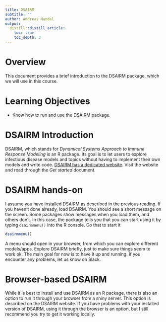 ```yaml
---
title: DSAIRM
subtitle: ""
author: Andreas Handel
output:
  distill::distill_article:
    toc: true
    toc_depth: 3
---
```



# Overview
This document provides a brief introduction to the DSAIRM package, which we will use in this course. 

# Learning Objectives
* Know how to run and use the DSAIRM package.


# DSAIRM Introduction

DSAIRM, which stands for _Dynamical Systems Approach to Immune Response Modeling_ is an R package. Its goal is to let users to explore infectious disease models and topics without having to implement their own models and write code. 
[DSAIRM has a dedicated website](https://ahgroup.github.io/DSAIRM/). Visit the website and read through the _Get started_ document. 


# DSAIRM hands-on

I assume you have installed DSAIRM as described in the previous reading. If you haven't done already, load DSAIRM. You should see a short message on the screen. Some packages show messages when you load them, and others don't. In this case, the package tells you that you can start using it by typing `dsairmmenu()` into the R console. Do that to start it

```r
dsairmmenu()
```

A menu should open in your browser, from which you can explore different models/apps.
Explore DSAIRM briefly, just to make sure things seem to work ok. The main goal for now is to have it up and running. If you encounter any problems, let us know on Slack.

# Browser-based DSAIRM

While it is best to install and use DSAIRM as an R package, there is also an option to run it through your browser from a shiny server. This option is described on the DSAIRM website. If you have problems with your installed version of DSAIRM, using it through the browser is an option, but I still recommend you try to get it working locally.





